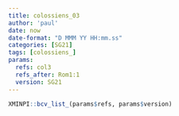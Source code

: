 ```yaml
---
title: colossiens_03
author: 'paul'
date: now
date-format: "D MMM YY HH:mm.ss"
categories: [SG21]
tags: [colossiens_]
params:
  refs: col3
  refs_after: Rom1:1
  version: SG21
---
```


```r
XMINPI::bcv_list_(params$refs, params$version)
```

